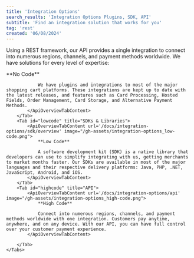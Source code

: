 ```yaml
---
title: 'Integration Options'
search_results: 'Integration Options Plugins, SDK, API'
subtitle: 'Find an integration solution that works for you'
tag: 'rest'
created: '06/08/2024'
---
```

Using a <Tooltip content="Stands for Representational State Transfer. A type of API architecture that uses HTTP requests.">REST</Tooltip> framework, our API provides a single integration to connect into numerous regions, channels, and payment methods worldwide. We have solutions for every level of expertise:    

<ApiOverviewSection title="">
    <Tabs active="nocode">  
        <Tab id="nocode" title="Plugins">
            <ApiOverviewTabContent url='/docs/integration-options/plugins' image="/gh-assets/integration-options_no-code.png" alt="Plugins">
                **No Code**
                
                We have plugins and integrations to most of the major shopping cart platforms. These integrations are kept up to date with the latest releases, and features such as Card Processing, Hosted Fields, Order Management, Card Storage, and Alternative Payment Methods.
            </ApiOverviewTabContent>
        </Tab>
        <Tab id="lowcode" title="SDKs & Libraries">
            <ApiOverviewTabContent url='/docs/integration-options/sdk/overview' image="/gh-assets/integration-options_low-code.png">
                **Low Code**
                
                A software development kit (SDK) is a native library that developers can use to simplify integrating with us, getting merchants to market months faster. Our SDKs are available in most of the major languages and their respective delivery platforms: Java, PHP, .NET, JavaScript, Android, and iOS.
            </ApiOverviewTabContent>
        </Tab>
        <Tab id="highcode" title="API">
            <ApiOverviewTabContent url='/docs/integration-options/api' image="/gh-assets/integration-options_high-code.png">
                **High Code**
                
                Connect into numerous regions, channels, and payment methods worldwide with one integration. Customers pay anytime, anywhere, and on any device. With our API, you can have full control over your customer payment experience.
            </ApiOverviewTabContent>
            
        </Tab>
    </Tabs>
</ApiOverviewSection>
